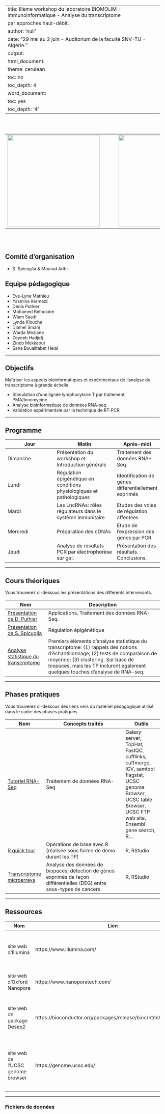 
---
title: IIIème workshop du laboratoire BIOMOLIM - Immunoinformatique - Analyse du transcriptome
  par approches haut-débit.
author: 'null'
date: "29 mai au 2 juin - Auditorium de la faculté SNV-TU - Algérie."
output:
  html_document:
    theme: cerulean
    toc: no
    toc_depth: 4
  word_document:
    toc: yes
    toc_depth: '4'
---

<br>
<br>

| | ||
|-- | --|--|
|<img src="img/banniere-labo.png" style="width:300px; vertical-align:middle">|&nbsp;&nbsp;&nbsp;&nbsp;&nbsp;&nbsp;&nbsp;|<img src="img/tagc_logo.jpg" style="width:300px; vertical-align:top !important">|

<br>
<br>

## Comité d'organisation

- S. Spicuglia & Mourad Aribi.

## Equipe pédagogique

- Eve-Lyne Mathieu
- Yasmina Kermezli
- Denis Puthier 
- Mohamed Belhocine
- Wiam Saadi
- Lynda Klouche
- Djamel Smahi
- Warda Meziane
- Zeyneb Hadjidj
- Zineb Mekkaoui
- Sana Boualitabet Helal

------------------------------------------------------

## Objectifs

Maîtriser les aspects bioinformatiques et expérimentaux de l'analyse  du transcriptome à grande échelle.

- Stimulation d'une lignée lymphocytaire T par traitement PMA/Ionomycine. 
- Analyse bioinformatique de données RNA-seq. 
- Validation expérimentale par la technique de RT-PCR

-------------------------------------------------------


## Programme

| Jour | Matin | Après-midi
|-----|------|----|
|Dimanche| Présentation du workshop et Introduction générale| Traitement des données RNA-Seq|
|Lundi| Régulation épigénétique en conditions physiologiques et pathologiques| Identification de gènes différentiellement exprimés|
|Mardi|Les LncRNAs: rôles régulateurs dans le système immunitaire| Etudes des voies de régulation affectées|
|Mercredi|Préparation des cDNAs| Etude de l'expression des gènes par PCR|
|Jeudi|Analyse de résultats PCR par électrophorèse sur gel.| Présentation des résultats. Conclusions.|


-------------------------------------------------------

## Cours théoriques

Vous trouverez ci-dessous les présentations des différents intervenants.

| Nom | Description  |
|-----|--------------|
| [Présentation de D. Puthier](slides/rna-seq_2015-polytech.pdf)| Applications. Traitement des données RNA-Seq. |
| [Présentation de S. Spicuglia]() | Régulation épigénétique | 
| [Analyse statistique du transcriptome]() | Premiers éléments d'analyse statistique du transcriptome: (1) rappels des notions d'échantillonnage; (2) tests de comparaison de moyenne; (3) clustering. Sur base de biopuces, mais les TP incluront également quelques touches d'analyse de RNA-seq. |

-------------------------------------------------------

## Phases pratiques

Vous trouverez ci-dessous des liens vers du matériel pédagogique utilisé dans le cadre des phases pratiques.

| Nom |  Concepts traités  | Outils |
|-----|-------------------|--------|
| [Tutoriel RNA-Seq](practical/rna_seq_galaxy/rnaseq_td_galaxy.html) | Traitement de données RNA-Seq | Galaxy server, TopHat, FastQC, cufflinks, cuffmerge, IGV, samtool flagstat, UCSC genome Browser, UCSC table Browser, UCSC FTP web site, Ensembl gene search, R...
| [R quick tour](practical/R_first_steps/quick_tour.html) | Opérations de base avec R (réalisée sous forme de démo durant les TP) | R, RStudio |
| [Transcriptome microarrays](practical/microarrays/denboer_data/) | Analyse des données de biopuces; détection de gènes exprimés de façon différentielles (DEG) entre sous-types de cancers.  | R, RStudio |

-------------------------------------------------------

## Ressources

| Nom | Lien | Description
-----|------|--------------
|site web d'Illumina | https://www.illumina.com/| De nombreuses vidéo de présentation des technologies.|
|site web d'Oxford Nanopore|https://www.nanoporetech.com/| Présentation du MiION et des ses applications.|
|site web de package Deseq2| https://bioconductor.org/packages/release/bioc/html/DESeq2.html| Analyse de l'expression différentielle via la distribution binomiale négative.
|site web de l'UCSC genome browser | https://genome.ucsc.edu/| Extraction des séquences de référence à partir d'une large collection de génome.

-------------------------------------------------------


### Fichiers de données



